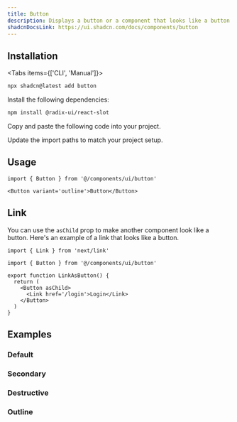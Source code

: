 ```yaml
---
title: Button
description: Displays a button or a component that looks like a button.
shadcnDocsLink: https://ui.shadcn.com/docs/components/button
---
```


<ComponentPreview name='examples/button-demo' description='A button' />

## Installation

<Tabs items={['CLI', 'Manual']}>
  <Tab value="CLI">
```bash
npx shadcn@latest add button
```
</Tab>

<Tab value="Manual">

<Steps>

<Step>Install the following dependencies:</Step>

```bash
npm install @radix-ui/react-slot
```

<Step>Copy and paste the following code into your project.</Step>

<ComponentSource name='button' title='components/ui/button.tsx' />

<Step>Update the import paths to match your project setup.</Step>

</Steps>

</Tab>

</Tabs>

## Usage

```tsx
import { Button } from '@/components/ui/button'
```

```tsx
<Button variant='outline'>Button</Button>
```

## Link

You can use the `asChild` prop to make another component look like a button. Here's an example of a link that looks like a button.

```tsx showLineNumbers
import { Link } from 'next/link'

import { Button } from '@/components/ui/button'

export function LinkAsButton() {
  return (
    <Button asChild>
      <Link href='/login'>Login</Link>
    </Button>
  )
}
```

## Examples

### Default

<ComponentPreview name='examples/button-demo' description='A primary button' />

### Secondary

<ComponentPreview
  name='examples/button-secondary'
  description='A secondary button'
/>

### Destructive

<ComponentPreview
  name='examples/button-destructive'
  description='A destructive button'
/>

### Outline

<ComponentPreview
  name='examples/button-outline'
  description='A button using the outline variant.'
/>

